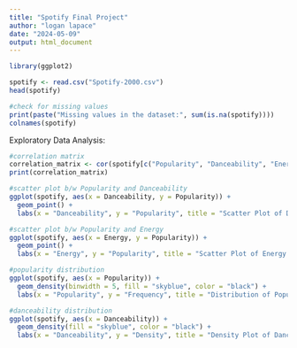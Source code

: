 ```yaml
---
title: "Spotify Final Project"
author: "logan lapace"
date: "2024-05-09"
output: html_document
---
```


```r
library(ggplot2)
```

```r
spotify <- read.csv("Spotify-2000.csv")
head(spotify)

#check for missing values
print(paste("Missing values in the dataset:", sum(is.na(spotify))))
colnames(spotify)
```
Exploratory Data Analysis:


```r
#correlation matrix
correlation_matrix <- cor(spotify[c("Popularity", "Danceability", "Energy", "Loudness..dB.", "Liveness", "Valence", "Acousticness", "Speechiness")])
print(correlation_matrix)
```

```r
#scatter plot b/w Popularity and Danceability
ggplot(spotify, aes(x = Danceability, y = Popularity)) +
  geom_point() +
  labs(x = "Danceability", y = "Popularity", title = "Scatter Plot of Danceability vs. Popularity")

#scatter plot b/w Popularity and Energy
ggplot(spotify, aes(x = Energy, y = Popularity)) +
  geom_point() +
  labs(x = "Energy", y = "Popularity", title = "Scatter Plot of Energy vs. Popularity")
```

```r
#popularity distribution
ggplot(spotify, aes(x = Popularity)) +
  geom_density(binwidth = 5, fill = "skyblue", color = "black") +
  labs(x = "Popularity", y = "Frequency", title = "Distribution of Popularity")

#danceability distribution
ggplot(spotify, aes(x = Danceability)) +
  geom_density(fill = "skyblue", color = "black") +
  labs(x = "Danceability", y = "Density", title = "Density Plot of Danceability")
```

